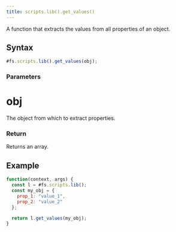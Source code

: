 ```yaml
---
title: scripts.lib().get_values()
---
```


A function that extracts the values from all properties of an object.

## Syntax

```js
#fs.scripts.lib().get_values(obj);
```

### Parameters

# obj

The object from which to extract properties.

### Return

Returns an array.

## Example

```js
function(context, args) {
  const l = #fs.scripts.lib();
  const my_obj = {
    prop_1: "value_1",
    prop_2: "value_2"
  };

  return l.get_values(my_obj);
}
```
